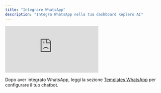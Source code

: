 ```yaml
---
title: "Integrare WhatsApp"
description: "Integra WhatsApp nella tua dashboard Keplero AI"
---
```


<iframe
  className="w-full aspect-video rounded-xl"
  src="https://www.youtube.com/embed/fn78khCREDY?si=x0qiEyiDbTO7kKfW"
  title="YouTube video player"
  frameBorder="0"
  allow="accelerometer; autoplay; clipboard-write; encrypted-media; gyroscope; picture-in-picture"
  allowFullScreen
></iframe>

<Tip>Dopo aver integrato WhatsApp, leggi la sezione [Templates WhatsApp](/integrazioni/whatsapp/templates-whatsapp) per configurare il tuo chatbot.</Tip>